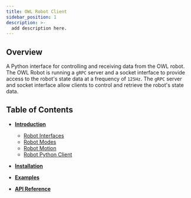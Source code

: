 ```yaml
---
title: OWL Robot Client
sidebar_position: 1
description: >-
  add description here.
---
```


## Overview
A Python interface for controlling and receiving data from the OWL robot. The OWL Robot is running a `gRPC` server and a socket interface to provide access to the robot's state data at a frequency of `125Hz`. The `gRPC` server and socket interface allow clients to control and retrieve the robot's state data.

## Table of Contents

- **[Introduction](#introduction)**
  - [Robot Interfaces](robot-interfaces) 
  - [Robot Modes](get-started)
  - [Robot Motion](robot-motion)
  - [Robot Python Client](robot-python-client)

- **[Installation](/guides/owl-6.5-robot-hardware/Instatllation/setup-owl-robot-client)**
    
- **[Examples](examples)**
  

- **[API Reference](api-reference)**
  

<head>
  <title>OWL Robot Client</title>
  <meta
    name="description"
    content="add a dummy description here"
  />
</head>
